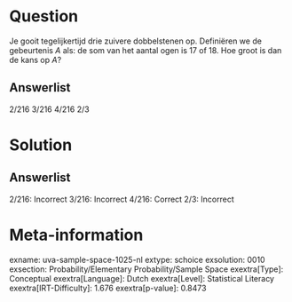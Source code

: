 Question
========

Je gooit tegelijkertijd drie zuivere dobbelstenen op. Definiëren we de
gebeurtenis *A* als: de som van het aantal ogen is 17 of 18. Hoe groot
is dan de kans op *A*?

Answerlist
----------

2/216
3/216
4/216
2/3

Solution
========

Answerlist
----------

2/216: Incorrect
3/216: Incorrect
4/216: Correct
2/3: Incorrect

Meta-information
================
exname: uva-sample-space-1025-nl
extype: schoice
exsolution: 0010
exsection: Probability/Elementary Probability/Sample Space
exextra[Type]: Conceptual
exextra[Language]: Dutch
exextra[Level]: Statistical Literacy
exextra[IRT-Difficulty]: 1.676
exextra[p-value]: 0.8473
